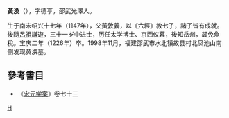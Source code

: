 '''黃渙'''（{{bd|1147年||1226年|}}），字德亨，邵武光澤人。

生于南宋绍兴十七年（1147年），父黃敦義，以《六經》教七子，諸子皆有成就。後隨[[呂祖謙|呂祖謙]]遊，三十一岁中进士，历任太学博士、京西仪幕，後知岳州，蠲免魚稅。宝庆二年（1226年）卒。1998年11月，福建邵武市水北镇故县村北凤池山南侧发现黄涣墓。

== 參考書目 ==
*《[[宋元学案|宋元学案]]》卷七十三
[[category:宋朝政治人物|H]]